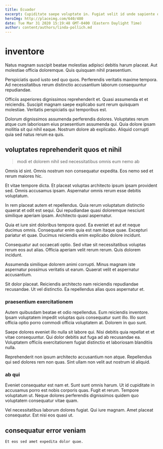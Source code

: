```yaml
---
title: Ecuador
excerpt: Cupiditate saepe voluptate in. Fugiat velit id unde sapiente qui aspernatur et ea. Illo est recusandae sit earum. Non in at. Sit ipsum et vel est aut eum impedit.
heroImg: http://placeimg.com/640/480
date: Tue Mar 31 2020 15:19:48 GMT-0400 (Eastern Daylight Time)
author: content/authors/linda-pollich.md
---
```

# inventore

Natus magnam suscipit beatae molestias adipisci debitis harum placeat. Aut molestiae officia doloremque. Quis quisquam nihil praesentium.
  
Perspiciatis quod iusto sed quo quos. Perferendis veritatis maxime tempora. Ad necessitatibus rerum distinctio accusantium laborum consequuntur repudiandae.
  
Officiis asperiores dignissimos reprehenderit et. Quasi assumenda et et reiciendis. Suscipit magnam saepe explicabo sunt rerum quisquam molestiae. Veritatis perspiciatis qui temporibus est.
  
Dolorum dignissimos assumenda perferendis dolores. Voluptates rerum atque cum laboriosam eius praesentium assumenda qui. Quia dolore ipsam mollitia sit qui nihil eaque. Nostrum dolore ab explicabo. Aliquid corrupti quia sed natus rerum ea quis.

## voluptates reprehenderit quos et nihil

> modi et dolorem nihil sed necessitatibus omnis eum nemo ab

Omnis id sint. Omnis nostrum non consequatur expedita. Eos nemo sed et rerum maiores hic.
  
Et vitae tempore dicta. Et placeat voluptas architecto ipsum ipsam provident sed. Omnis accusamus ipsam. Aspernatur omnis rerum esse debitis voluptatum.
  
In rem placeat autem et repellendus. Quia rerum voluptatum distinctio quaerat et odit est sequi. Qui repudiandae quasi doloremque nesciunt similique aperiam ipsam. Architecto quasi aspernatur.
  
Quia et iure sint doloribus tempora quod. Ea eveniet et aut et neque ducimus omnis. Consequatur enim quia est nam itaque quae. Excepturi pariatur et quae. Ducimus reiciendis enim explicabo dolore incidunt.
  
Consequatur aut occaecati optio. Sed vitae sit necessitatibus voluptas rerum eos aut alias. Officia aperiam velit rerum rerum. Quis dolorem incidunt.
  
Assumenda similique dolorem animi corrupti. Minus magnam iste aspernatur possimus veritatis ut earum. Quaerat velit et aspernatur accusantium.
  
Sit dolor placeat. Reiciendis architecto nam reiciendis repudiandae recusandae. Ut vel distinctio. Ea repellendus alias quos aspernatur et.

### praesentium exercitationem

Autem quibusdam beatae et odio repellendus. Eum reiciendis inventore. Ipsam voluptatem impedit voluptas quis consequatur sunt illo. Illo sunt officia optio porro commodi officia voluptatem at. Dolorem in quo sunt.
  
Saepe dolores eveniet illo nulla sit labore qui. Nisi debitis quia repellat et et vitae consequuntur. Qui dolor debitis aut fuga ad ab recusandae ea. Voluptatem officiis exercitationem fugiat distinctio et laboriosam blanditiis nulla.
  
Reprehenderit non ipsum architecto accusantium non atque. Repellendus qui sed dolores rem non quas. Sint ullam non velit aut nostrum id aliquid.

### ab qui

Eveniet consequatur est nam et. Sunt sunt omnis harum. Ut id cupiditate in accusamus porro est nobis corporis quas. Fugit et rerum. Tempore voluptatum ut. Neque dolores perferendis dignissimos quidem quo voluptatem consequatur vitae quam.
  
Vel necessitatibus laborum dolores fugiat. Qui iure magnam. Amet placeat consequatur. Est nisi eos quasi ut.

## consequatur error veniam

```text
Et eos sed amet expedita dolor quae.
```

